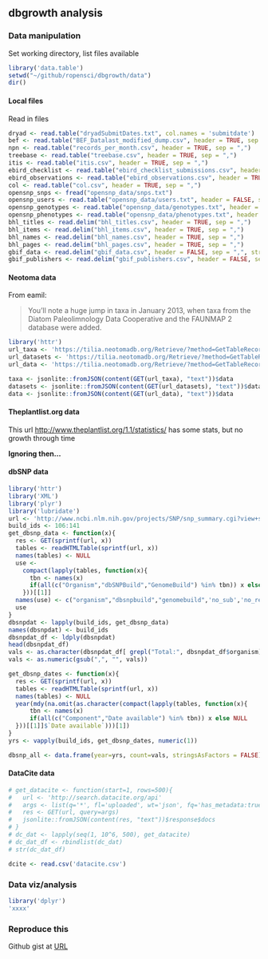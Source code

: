 ## dbgrowth analysis

### Data manipulation

Set working directory, list files available

```r
library('data.table')
setwd("~/github/ropensci/dbgrowth/data")
dir()
```

#### Local files

Read in files

```r
dryad <- read.table("dryadSubmitDates.txt", col.names = 'submitdate')
bef <- read.table("BEF_Datalast_modified_dump.csv", header = TRUE, sep = ",")
npn <- read.table("records_per_month.csv", header = TRUE, sep = ",")
treebase <- read.table("treebase.csv", header = TRUE, sep = ",")
itis <- read.table("itis.csv", header = TRUE, sep = ",")
ebird_checklist <- read.table("ebird_checklist_submissions.csv", header = TRUE, sep = ",")
ebird_observations <- read.table("ebird_observations.csv", header = TRUE, sep = ",")
col <- read.table("col.csv", header = TRUE, sep = ",")
opensnp_snps <- fread("opensnp_data/snps.txt")
opensnp_users <- read.table("opensnp_data/users.txt", header = FALSE, sep = "\t")
opensnp_genotypes <- read.table("opensnp_data/genotypes.txt", header = FALSE, sep = "\t")
opensnp_phenotypes <- read.table("opensnp_data/phenotypes.txt", header = FALSE, sep = "\t")
bhl_titles <- read.delim("bhl_titles.csv", header = TRUE, sep = ",")
bhl_items <- read.delim("bhl_items.csv", header = TRUE, sep = ",")
bhl_names <- read.delim("bhl_names.csv", header = TRUE, sep = ",")
bhl_pages <- read.delim("bhl_pages.csv", header = TRUE, sep = ",")
gbif_data <- read.delim("gbif_data.csv", header = FALSE, sep = ",", stringsAsFactors=FALSE)
gbif_publishers <- read.delim("gbif_publishers.csv", header = FALSE, sep = ",", stringsAsFactors=FALSE)
```

#### Neotoma data

From eamil: 

>  You'll note a huge jump in taxa in January 2013, when taxa from the Diatom Paleolimnology Data Cooperative and the FAUNMAP 2 database were added. 

```r
library('httr')
url_taxa <- 'https://tilia.neotomadb.org/Retrieve/?method=GetTableRecordCountsByMonth&TABLENAME=Taxa'
url_datasets <- 'https://tilia.neotomadb.org/Retrieve/?method=GetTableRecordCountsByMonth&TABLENAME=Datasets'
url_data <- 'https://tilia.neotomadb.org/Retrieve/?method=GetTableRecordCountsByMonth&TABLENAME=Data'

taxa <- jsonlite::fromJSON(content(GET(url_taxa), "text"))$data
datasets <- jsonlite::fromJSON(content(GET(url_datasets), "text"))$data
data <- jsonlite::fromJSON(content(GET(url_data), "text"))$data
```


#### Theplantlist.org data

This url [http://www.theplantlist.org/1.1/statistics/]() has some stats, but no growth through time

__Ignoring then...__

#### dbSNP data

```r
library('httr')
library('XML')
library('plyr')
library('lubridate')
url <- 'http://www.ncbi.nlm.nih.gov/projects/SNP/snp_summary.cgi?view+summary=view+summary&build_id=%s'
build_ids <- 106:141
get_dbsnp_data <- function(x){
  res <- GET(sprintf(url, x))
  tables <- readHTMLTable(sprintf(url, x))
  names(tables) <- NULL
  use <- 
    compact(lapply(tables, function(x){
      tbn <- names(x)
      if(all(c("Organism","dbSNPBuild","GenomeBuild") %in% tbn)) x else NULL
    }))[[1]]
  names(use) <- c("organism","dbsnpbuild","genomebuild",'no_sub','no_refsnpclusters','no_refsnpingene','no_subswithgenotype','no_subswithfreq')
  use
}
dbsnpdat <- lapply(build_ids, get_dbsnp_data)
names(dbsnpdat) <- build_ids
dbsnpdat_df <- ldply(dbsnpdat)
head(dbsnpdat_df)
vals <- as.character(dbsnpdat_df[ grepl("Total:", dbsnpdat_df$organism), "no_sub" ])
vals <- as.numeric(gsub(",", "", vals))

get_dbsnp_dates <- function(x){
  res <- GET(sprintf(url, x))
  tables <- readHTMLTable(sprintf(url, x))
  names(tables) <- NULL
  year(mdy(na.omit(as.character(compact(lapply(tables, function(x){
      tbn <- names(x)
      if(all(c("Component","Date available") %in% tbn)) x else NULL
  }))[[1]]$`Date available`)))[1])
}
yrs <- vapply(build_ids, get_dbsnp_dates, numeric(1))

dbsnp_all <- data.frame(year=yrs, count=vals, stringsAsFactors = FALSE)
```

#### DataCite data

```r
# get_datacite <- function(start=1, rows=500){
#   url <- 'http://search.datacite.org/api'
#   args <- list(q='*', fl='uploaded', wt='json', fq='has_metadata:true', rows=rows, start=start)
#   res <- GET(url, query=args)
#   jsonlite::fromJSON(content(res, "text"))$response$docs
# }
# dc_dat <- lapply(seq(1, 10^6, 500), get_datacite)
# dc_dat_df <- rbindlist(dc_dat)
# str(dc_dat_df)

dcite <- read.csv('datacite.csv')
```


### Data viz/analysis

```r
library('dplyr')
'xxxx'
```

### Reproduce this

Github gist at [URL](#)
